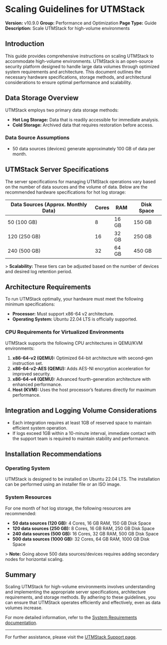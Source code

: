 # Scaling Guidelines for UTMStack

**Version:** v10.9.0
**Group:** Performance and Optimization
**Page Type:** Guide
**Description:** Scale UTMStack for high-volume environments

## Introduction

This guide provides comprehensive instructions on scaling UTMStack to accommodate high-volume environments. UTMStack is an open-source security platform designed to handle large data volumes through optimized system requirements and architecture. This document outlines the necessary hardware specifications, storage methods, and architectural considerations to ensure optimal performance and scalability.

## Data Storage Overview

UTMStack employs two primary data storage methods:

- **Hot Log Storage:** Data that is readily accessible for immediate analysis.
- **Cold Storage:** Archived data that requires restoration before access.

### Data Source Assumptions

- 50 data sources (devices) generate approximately 100 GB of data per month.

## UTMStack Server Specifications

The server specifications for managing UTMStack operations vary based on the number of data sources and the volume of data. Below are the recommended hardware specifications for hot log storage:

| Data Sources (Approx. Monthly Data) | Cores | RAM | Disk Space |
| ------------------------------------- | ------- | ------- | ------------ |
| 50 (100 GB) | 8 | 16 GB | 150 GB |
| 120 (250 GB) | 16 | 32 GB | 250 GB |
| 240 (500 GB) | 32 | 64 GB | 450 GB |

&gt; **Scalability:** These tiers can be adjusted based on the number of devices and desired log retention period.

## Architecture Requirements

To run UTMStack optimally, your hardware must meet the following minimum specifications:

- **Processor:** Must support x86-64 v2 architecture.
- **Operating System:** Ubuntu 22.04 LTS is officially supported.

### CPU Requirements for Virtualized Environments

UTMStack supports the following CPU architectures in QEMU/KVM environments:

1. **x86-64-v2 (QEMU):** Optimized 64-bit architecture with second-gen instruction set.
2. **x86-64-v2-AES (QEMU):** Adds AES-NI encryption acceleration for improved security.
3. **x86-64-v4 (QEMU):** Advanced fourth-generation architecture with enhanced performance.
4. **Host (KVM):** Uses the host processor’s features directly for maximum performance.

## Integration and Logging Volume Considerations

- Each integration requires at least 1GB of reserved space to maintain efficient system operation.
- If logs exceed 1GB within a 10-minute interval, immediate contact with the support team is required to maintain stability and performance.

## Installation Recommendations

### Operating System

UTMStack is designed to be installed on Ubuntu 22.04 LTS. The installation can be performed using an installer file or an ISO image.

### System Resources

For one month of hot log storage, the following resources are recommended:

- **50 data sources (120 GB):** 4 Cores, 16 GB RAM, 150 GB Disk Space
- **120 data sources (250 GB):** 8 Cores, 16 GB RAM, 250 GB Disk Space
- **240 data sources (500 GB):** 16 Cores, 32 GB RAM, 500 GB Disk Space
- **500 data sources (1000 GB):** 32 Cores, 64 GB RAM, 1000 GB Disk Space

&gt; **Note:** Going above 500 data sources/devices requires adding secondary nodes for horizontal scaling.

## Summary

Scaling UTMStack for high-volume environments involves understanding and implementing the appropriate server specifications, architecture requirements, and storage methods. By adhering to these guidelines, you can ensure that UTMStack operates efficiently and effectively, even as data volumes increase.

For more detailed information, refer to the [System Requirements documentation](https://documentation.utmstack.com/v10/Installation/system_requirements).

---

For further assistance, please visit the [UTMStack Support page](https://support.utmstack.com).
